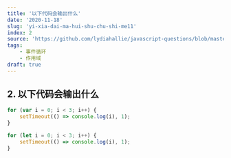 ```yaml
---
title: '以下代码会输出什么'
date: '2020-11-18'
slug: 'yi-xia-dai-ma-hui-shu-chu-shi-me11'
index: 2
source: 'https://github.com/lydiahallie/javascript-questions/blob/master/zh-CN/README-zh_CN.md#2-%E8%BE%93%E5%87%BA%E6%98%AF%E4%BB%80%E4%B9%88'
tags:
    - 事件循环
    - 作用域
draft: true
---
```


## 2. 以下代码会输出什么

```js:index.js
for (var i = 0; i < 3; i++) {
	setTimeout(() => console.log(i), 1);
}

for (let i = 0; i < 3; i++) {
	setTimeout(() => console.log(i), 1);
}
```
